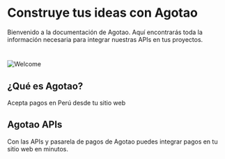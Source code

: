 
# Construye tus ideas con Agotao

Bienvenido a la documentación de Agotao. Aquí encontrarás toda la información necesaria para integrar nuestras APIs en tus proyectos.

#

<Image src="/izuku-midoriya.gif" alt="Welcome" width={350} height={350} />

## ¿Qué es Agotao?

Acepta pagos en Perú desde tu sitio web

## Agotao APIs

Con las APIs y pasarela de pagos de Agotao puedes integrar pagos en tu sitio web en minutos.
